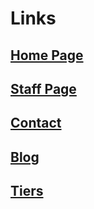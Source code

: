 # Links


[Home Page](https://redcafe.lol)
----
[Staff Page](https://redcafe.lol/staff)
----
[Contact](https://redcafe.lol/contact)
----
[Blog](https://redcafe.lol/blog)
----
[Tiers](https://redcafe.lol/tier)
----

